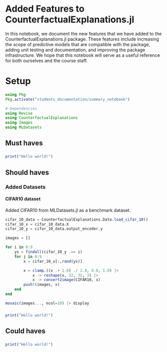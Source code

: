 # Added Features to CounterfactualExplanations.jl

In this notebook, we document the new features that we have added to the CounterfactualExplanations.jl package. These features include increasing the scope of predictive models that are compatible with the package, adding unit testing and documentation, and improving the package infrastructure. We hope that this notebook will serve as a useful reference for both ourselves and the course staff.

# Setup

```julia
using Pkg
Pkg.activate("students_documentation/summary_notebook")

# Dependencies
using Revise
using CounterfactualExplanations
using Images
using MLDatasets
```

## Must haves

### <feature_name>

<feature_description>

```julia
print("Hello world!")
```

## Should haves

### Added Datasets

#### CIFAR10 dataset

Added CIFAR10 from MLDatasets.jl as a benchmark dataset.

```julia
cifar_10_data = CounterfactualExplanations.Data.load_cifar_10()
cifar_10_x = cifar_10_data.X
cifar_10_y = cifar_10_data.output_encoder.y
```

```julia
images = []

for i in 0:9
    ys = findall(cifar_10_y .== i)
    for j in 0:9
        x = cifar_10_x[:,rand(ys)]

        x = clamp.((x .+ 1.0) ./ 2.0, 0.0, 1.0) |>
            x -> reshape(x, 32, 32, 3) |>
            x -> convert2image(CIFAR10, x)
        push!(images, x)
    end
end

mosaic(images..., ncol=10) |> display
```

### <feature_name>

<feature_description>

```julia
print("Hello world!")
```

## Could haves

### <feature_name>

<feature_description>

```julia
print("Hello world!")
```
